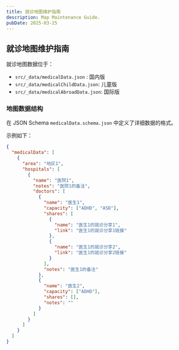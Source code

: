 ```yaml
---
title: 就诊地图维护指南
description: Map Maintenance Guide.
pubDate: 2025-03-25
---
```


## 就诊地图维护指南

就诊地图数据位于：

- `src/_data/medicalData.json` : 国内版
- `src/_data/medicalChildData.json`: 儿童版
- `src/_data/medicalAbroadData.json`: 国际版

### 地图数据结构

在 JSON Schema `medicalData.schema.json` 中定义了详细数据的格式。

示例如下：

```json
{
  "medicalData": [
    {
      "area": "地区1",
      "hospitals": [
        {
          "name": "医院1",
          "notes": "医院1的备注",
          "doctors": [
            {
              "name": "医生1",
              "capacity": ["ADHD", "ASD"],
              "shares": [
                {
                  "name": "医生1的就诊分享1",
                  "link": "医生1的就诊分享1链接"
                },
                {
                  "name": "医生1的就诊分享2",
                  "link": "医生1的就诊分享2链接"
                }
              ],
              "notes": "医生1的备注"
            },
            {
              "name": "医生2",
              "capacity": ["ADHD"],
              "shares": [],
              "notes": ""
            }
          ]
        }
      ]
    }
  ]
}
```

